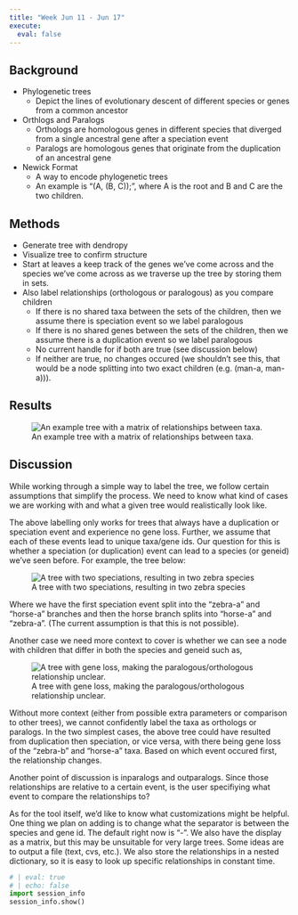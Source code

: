 ```yaml
---
title: "Week Jun 11 - Jun 17"
execute:
  eval: false
---
```


## Background
- Phylogenetic trees
  * Depict the lines of evolutionary descent of different species or genes from a common ancestor
- Orthlogs and Paralogs
  * Orthologs are homologous genes in different species that diverged from a single ancestral gene after a speciation event
  * Paralogs are homologous genes that originate from the duplication of an ancestral gene
- Newick Format
  * A way to encode phylogenetic trees
  * An example is "(A, (B, C));", where A is the root and B and C are the two children.

## Methods
- Generate tree with dendropy
- Visualize tree to confirm structure
- Start at leaves a keep track of the genes we've come across and the species we've come across as we traverse up the tree by storing them in sets.
- Also label relationships (orthologous or paralogous) as you compare children
  * If there is no shared taxa between the sets of the children, then we assume there is speciation event so we label paralogous
  * If there is no shared genes between the sets of the children, then we assume there is a duplication event so we label paralogous
  * No current handle for if both are true (see discussion below)
  * If neither are true, no changes occured (we shouldn't see this, that would be a node splitting into two exact children (e.g. (man-a, man-a))).

## Results

![An example tree with a matrix of relationships between taxa.](./figures/Week1LabelingResult.PNG){#week1-res}

## Discussion
While working through a simple way to label the tree, we follow certain assumptions that simplify the process. We need to know what kind of cases we are working with and what a given tree would realistically look like.

The above labelling only works for trees that always have a duplication or speciation event and experience no gene loss. Further, we assume that each of these events lead to unique taxa/gene ids. Our question for this is whether a speciation (or duplication) event can lead to a species (or geneid) we've seen before. For example, the tree below:

![A tree with two speciations, resulting in two zebra species](./figures/RepeatSpecExample.PNG){#repeat-spec}

Where we have the first speciation event split into the "zebra-a" and "horse-a" branches and then the horse branch splits into "horse-a" and "zebra-a". (The current assumption is that this is not possible).

Another case we need more context to cover is whether we can see a node with children that differ in both the species and geneid such as,

![A tree with gene loss, making the paralogous/orthologous relationship unclear.](./figures/AmbigousExample.PNG){#ambig-ex}

Without more context (either from possible extra parameters or comparison to other trees), we cannot confidently label the taxa as orthologs or paralogs. In the two simplest cases, the above tree could have resulted from duplication then speciation, or vice versa, with there being gene loss of the "zebra-b" and "horse-a" taxa. Based on which event occured first, the relationship changes.

Another point of discussion is inparalogs and outparalogs. Since those relationships are relative to a certain event, is the user specifiying what event to compare the relationships to?

As for the tool itself, we'd like to know what customizations might be helpful. One thing we plan on adding is to change what the separator is between the species and gene id. The default right now is "-". We also have the display as a matrix, but this may be unsuitable for very large trees. Some ideas are to output a file (text, cvs, etc.). We also store the relationships in a nested dictionary, so it is easy to look up specific relationships in constant time. 

::: {.content-visible when-format="html"}
```python
# | eval: true
# | echo: false
import session_info
session_info.show()
```
:::
